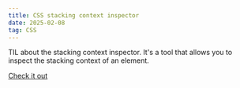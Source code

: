 ```yaml
---
title: CSS stacking context inspector
date: 2025-02-08
tag: CSS
---
```


TIL about the stacking context inspector. It's a tool that allows you to inspect
the stacking context of an element.

[Check it out](https://github.com/andreadev-it/stacking-contexts-inspector)
